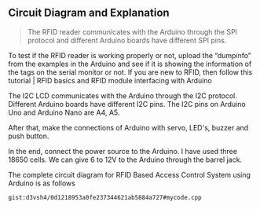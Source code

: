 ## Circuit Diagram and Explanation

> The RFID reader communicates with the Arduino through the SPI protocol and different Arduino boards have different SPI pins.

To test if the RFID reader is working properly or not, upload the “dumpinfo” from the examples in the Arduino and see if it is showing the information of the tags on the serial monitor or not. If you are new to RFID, then follow this tutorial | RFID basics and RFID module interfacing with Arduino

The I2C LCD communicates with the Arduino through the I2C protocol. Different Arduino boards have different I2C pins. The I2C pins on Arduino Uno and Arduino Nano are A4, A5.

After that, make the connections of Arduino with servo, LED's, buzzer and push button.

In the end, connect the power source to the Arduino. I have used three 18650 cells. We can give 6 to 12V to the Arduino through the barrel jack.

The complete circuit diagram for RFID Based Access Control System using Arduino is as follows

`gist:d3vsh4/0d1218953a0fe237344621ab5884a727#mycode.cpp`